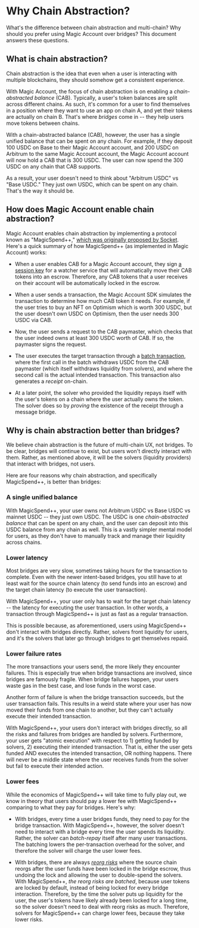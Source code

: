 # Why Chain Abstraction?

What's the difference between chain abstraction and multi-chain?  Why should you prefer using Magic Account over bridges?  This document answers these questions.

## What is chain abstraction?

Chain abstraction is the idea that even when a user is interacting with multiple blockchains, they should somehow get a consistent experience.

With Magic Account, the focus of chain abstraction is on enabling a *chain-abstracted balance* (CAB).  Typically, a user's token balances are split across different chains.  As such, it's common for a user to find themselves in a position where they want to use an app on chain A, and yet their tokens are actually on chain B.  That's where *bridges* come in -- they help users move tokens between chains. 

With a chain-abstracted balance (CAB), however, the user has a single unified balance that can be spent on any chain.  For example, if they deposit 100 USDC on Base to their Magic Account account, and 200 USDC on Arbitrum to the same Magic Account account, the Magic Account account will now hold a CAB that is 300 USDC.  The user can now spend the 300 USDC on any chain that CAB supports.

As a result, your user doesn't need to think about "Arbitrum USDC" vs "Base USDC."  They just own USDC, which can be spent on any chain.  That's the way it should be.

## How does Magic Account enable chain abstraction?

Magic Account enables chain abstraction by implementing a protocol known as "MagicSpend++," [which was originally proposed by Socket](https://ethresear.ch/t/magicspend-spend-now-debit-later/19678).  Here's a quick summary of how MagicSpend++ (as implemented in Magic Account) works:

- When a user enables CAB for a Magic Account account, they sign [a session key](/magic-account/usage/automating-transactions) for a watcher service that will automatically move their CAB tokens into an escrow.  Therefore, any CAB tokens that a user receives on their account will be automatically locked in the escrow.

- When a user sends a transaction, the Magic Account SDK simulates the transaction to determine how much CAB token it needs.  For example, if the user tries to buy an NFT on Optimism which is worth 300 USDC, but the user doesn't own USDC on Optimism, then the user needs 300 USDC via CAB.

- Now, the user sends a request to the CAB paymaster, which checks that the user indeed owns at least 300 USDC worth of CAB.  If so, the paymaster signs the request.

- The user executes the target transaction through a [batch transaction](/magic-account/usage/batching-transactions), where the first call in the batch withdraws USDC from the CAB paymaster (which itself withdraws liquidity from solvers), and where the second call is the actual intended transaction.  This transaction also generates a *receipt* on-chain.

- At a later point, the solver who provided the liquidity repays itself with the user's tokens on a chain where the user actually owns the token.  The solver does so by *proving* the existence of the receipt through a message bridge.


## Why is chain abstraction better than bridges?

We believe chain abstraction is the future of multi-chain UX, not bridges.  To be clear, bridges will continue to exist, but users won't directly interact with them.  Rather, as mentioned above, it will be the solvers (liquidity providers) that interact with bridges, not users.

Here are four reasons why chain abstraction, and specifically MagicSpend++, is better than bridges:

### A single unified balance

With MagicSpend++, your user owns not Arbitrum USDC vs Base USDC vs mainnet USDC -- they just own USDC.  The USDC is one *chain-abstracted balance* that can be spent on any chain, and the user can deposit into this USDC balance from any chain as well.  This is a vastly simpler mental model for users, as they don't have to manually track and manage their liquidity across chains.

### Lower latency

Most bridges are very slow, sometimes taking hours for the transaction to complete.  Even with the newer intent-based bridges, you still have to at least wait for the source chain latency (to send funds into an escrow) and the target chain latency (to execute the user transaction).

With MagicSpend++, your user only has to wait for the target chain latency -- the latency for executing the user transaction.  In other words, a transaction through MagicSpend++ is just as fast as a regular transaction.

This is possible because, as aforementioned, users using MagicSpend++ don't interact with bridges directly.  Rather, solvers front liquidity for users, and it's the solvers that later go through bridges to get themselves repaid.

### Lower failure rates

The more transactions your users send, the more likely they encounter failures.  This is especially true when bridge transactions are involved, since bridges are famously fragile.  When bridge failures happen, your users waste gas in the best case, and lose funds in the worst case.

Another form of failure is when the bridge transaction succeeds, but the user transaction fails.  This results in a weird state where your user has now moved their funds from one chain to another, but they can't actually execute their intended transaction.

With MagicSpend++, your users don't interact with bridges directly, so all the risks and failures from bridges are handled by solvers.  Furthermore, your user gets "atomic execution" with respect to 1) getting funded by solvers, 2) executing their intended transaction.  That is, either the user gets funded AND executes the intended transaction, OR nothing happens.  There will never be a middle state where the user receives funds from the solver but fail to execute their intended action.

### Lower fees

While the economics of MagicSpend++ will take time to fully play out, we know in theory that users should pay a lower fee with MagicSpend++ comparing to what they pay for bridges.  Here's why:

- With bridges, every time a user bridges funds, they need to pay for the bridge transaction.  With MagicSpend++, however, the solver doesn't need to interact with a bridge every time the user spends its liquidity.  Rather, the solver can *batch-repay* itself after many user transactions.  The batching lowers the per-transaction overhead for the solver, and therefore the solver will charge the user lower fees.

- With bridges, there are always [*reorg risks*](https://www.alchemy.com/overviews/what-is-a-reorg) where the source chain reorgs after the user funds have been locked in the bridge escrow, thus undoing the lock and allowing the user to double-spend the solvers.  With MagicSpend++, *the reorg risks are batched*, because user tokens are locked by default, instead of being locked for every bridge interaction.  Therefore, by the time the solver puts up liquidity for the user, the user's tokens have likely already been locked for a long time, so the solver doesn't need to deal with reorg risks as much.  Therefore, solvers for MagicSpend++ can charge lower fees, because they take lower risks.

